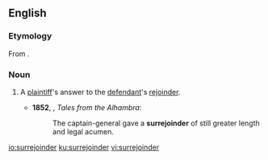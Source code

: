 ==English==

===Etymology===
From {{prefix|sur|rejoinder|lang=en}}.

===Noun===
{{en-noun}}

# {{label|en|legal}} A [[plaintiff]]'s answer to the [[defendant]]'s [[rejoinder]].
#* '''1852''', {{w|Washington Irving}}, ''Tales from the Alhambra'':
#*: The captain-general gave a '''surrejoinder''' of still greater length and legal acumen.

[[io:surrejoinder]]
[[ku:surrejoinder]]
[[vi:surrejoinder]]